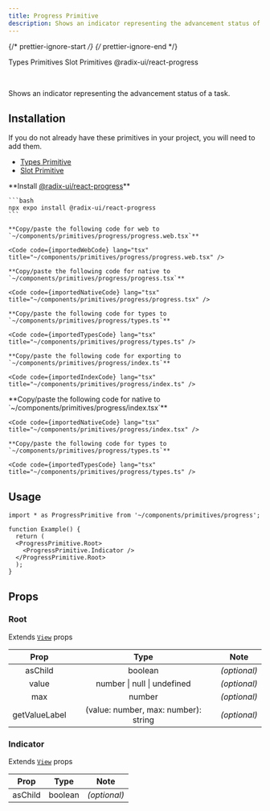 ```yaml
---
title: Progress Primitive
description: Shows an indicator representing the advancement status of a task.
---
```


{/* prettier-ignore-start */}
{/* prettier-ignore-end */}


<LinkButton href='/primitives/types'>Types Primitives</LinkButton>
<LinkButton href='/primitives/slot'>Slot Primitives</LinkButton>
<LinkButton target='_blank' href='https://www.radix-ui.com/primitives/docs/components/progress'>
  @radix-ui/react-progress
</LinkButton>

<br />

Shows an indicator representing the advancement status of a task.

## Installation

<Aside title="Uses shared primitives">
  If you do not already have these primitives in your project, you will need to add them.

  - [Types Primitive](/primitives/types)
  - [Slot Primitive](/primitives/slot)
</Aside>

<Tabs>
  <TabItem label="Universal">
    **Install <a target="_blank" href="https://www.radix-ui.com/primitives/docs/components/progress">@radix-ui/react-progress</a>**

    ```bash
    npx expo install @radix-ui/react-progress
    ```

    **Copy/paste the following code for web to  `~/components/primitives/progress/progress.web.tsx`**

    <Code code={importedWebCode} lang="tsx" title="~/components/primitives/progress/progress.web.tsx" />

    **Copy/paste the following code for native to  `~/components/primitives/progress/progress.tsx`**

    <Code code={importedNativeCode} lang="tsx" title="~/components/primitives/progress/progress.tsx" />

    **Copy/paste the following code for types to  `~/components/primitives/progress/types.ts`**

    <Code code={importedTypesCode} lang="tsx" title="~/components/primitives/progress/types.ts" />

    **Copy/paste the following code for exporting to  `~/components/primitives/progress/index.ts`**

    <Code code={importedIndexCode} lang="tsx" title="~/components/primitives/progress/index.ts" />
  </TabItem>
  <TabItem label="Native Only">
    **Copy/paste the following code for native to  `~/components/primitives/progress/index.tsx`**

    <Code code={importedNativeCode} lang="tsx" title="~/components/primitives/progress/index.tsx" />

    **Copy/paste the following code for types to  `~/components/primitives/progress/types.ts`**

    <Code code={importedTypesCode} lang="tsx" title="~/components/primitives/progress/types.ts" />
  </TabItem>
</Tabs>

## Usage

```tsx
import * as ProgressPrimitive from '~/components/primitives/progress';

function Example() {
  return (
  <ProgressPrimitive.Root>
    <ProgressPrimitive.Indicator />
  </ProgressPrimitive.Root>
  );
}
```

## Props

### Root

Extends [`View`](https://reactnative.dev/docs/view#props) props

|     Prop      |                 Type                 |     Note     |
| :-----------: | :----------------------------------: | :----------: |
|    asChild    |               boolean                | _(optional)_ |
|     value     |     number \| null \| undefined      | _(optional)_ |
|      max      |                number                | _(optional)_ |
| getValueLabel | (value: number, max: number): string | _(optional)_ |

### Indicator

Extends [`View`](https://reactnative.dev/docs/view#props) props

|  Prop   |  Type   |     Note     |
| :-----: | :-----: | :----------: |
| asChild | boolean | _(optional)_ |